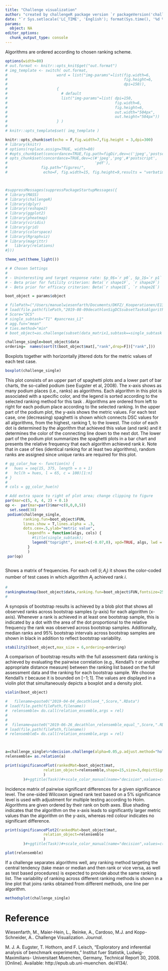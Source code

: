 ```yaml
---
title: "Challenge visualization"
author: "created by challengeR package version `r packageVersion('challengeR')` (Manuel Wiesenfarth, Division of Biostatistics, German Cancer Research Center (DKFZ), Heidelberg, Germany)"
date: "`r Sys.setlocale('LC_TIME', 'English'); format(Sys.time(), '%d %B, %Y')`"
params:
  object: NA
editor_options: 
  chunk_output_type: console
---
```


Algorithms are ordered according to chosen ranking scheme.
```r
options(width=80)
# out.format <- knitr::opts_knit$get("out.format")
# img_template <- switch( out.format,
#                      word = list("img-params"=list(fig.width=6,
#                                                    fig.height=6,
#                                                    dpi=150)),
#                      {
#                        # default
#                        list("img-params"=list( dpi=150,
#                                                fig.width=6,
#                                                fig.height=6,
#                                                out.width="504px",
#                                                out.height="504px"))
#                      } )
# 
# knitr::opts_template$set( img_template )

knitr::opts_chunk$set(echo = F,fig.width=7,fig.height = 3,dpi=300)
# library(knitr)
# options(replace.assign=TRUE, width=80) 
# #opts_chunk$set(concordance=TRUE,fig.path=figDir,dev=c('jpeg','postscript','png','pdf'), echo=FALSE, fig.width=7, fig.height=7,results = "verbatim",autodep = TRUE)
# opts_chunk$set(concordance=TRUE,dev=c(#'jpeg','png',#'postscript',
#                                       'pdf'),
#               fig.path="figures/",
#                echo=F, fig.width=15, fig.height=9,results = "verbatim",autodep = TRUE)



#suppressMessages(suppressPackageStartupMessages({
# library(MASS)
# library(challengeR)
# library(dplyr)
# library(reshape2)
# library(ggplot2)
# library(pheatmap)
# library(viridis)
# library(grid)
# library(colorspace)
# library(Rgraphviz)
# library(magrittr)
#   library(relations)
#}))

theme_set(theme_light())

```




```r
# # Chosen Settings
# 
# - Uninteresting and target response rate: $p_0$=`r p0`, $p_1$=`r p1`
# - Beta prior for futility criterion: Beta(`r shape1F`, `r shape2F`)
# - Beta prior for efficacy criterion: Beta(`r shape1E`, `r shape2E`)
```



```r
boot_object = params$object

# filePath=("/Users/manuelwiesenfarth/Documents/DKFZ/_Kooperationen/E130_Maier-Hein_Lena/ChallengeAnalysis/decathlon")
# load(file.path(filePath,"2019-08-09decathlonSigDCSsubsetTasksAlgorithmsAll.RData"))
# Score="DCS"
# single_subtask="T1" #pancreas_L1"
# agg.fun="mean"
# ties.method="min"
# boot_object=as.challenge(subset(data_matrix1,subtask==single_subtask & score==Score),value="value", algorithm="alg_name" ,case="case",smallBetter = FALSE)%>%AggregateThenRank(FUN = agg.fun,ties.method = ties.method)%>% Bootstrap(nboot=20)

```


```r
challenge_single=boot_object$data
ordering=  names(sort(t(boot_object$mat[,"rank",drop=F])["rank",]))

```




\section{Raw data visualization}

\subsection{Boxplot}
Boxplots together with horizontally jittered dots
for the metric values of each test case.


```r
boxplot(challenge_single)

```



\subsection{Podium plots}
This plot consists of an upper part of
spaghetti plots and a lower part of bar charts, the so-called
podium (see Eugster et al, 2008). The x-axis shows as many podium places (i.e., ranks)
as algorithms. Each algorithm in this plot is associated with
a specific color, and the legend is sorted according to the
selected ranking method for this task .
Algorithms are ordered from left to right for each podium
place according to the selected ranking.
In the upper part of the podium plot, the y-axis shows the
metric values. For each test case, one (decreasing) spaghetti
is shown which connects DSC values for all algorithms, from
the highest, ranking 1, to the lowest. The color of each dot
is determined by the algorithm that achieved this value (and
rank) and it determines the color of the connecting line down
to the next dot. The lower part
of the podium plot summarizes the spaghetti plots in a bar
chart and presents the relative frequency that each algorithm
achieved rank $k$. Note that in case of ties (identical ranking
for at least two algorithms), random ranks are assigned since
unique ranks are required for this plot. 

```r
# gg_color_hue <- function(n) {
#   hues = seq(15, 375, length = n + 1)
#   hcl(h = hues, l = 65, c = 100)[1:n]
# }
# 
# cols = gg_color_hue(n)

# Add extra space to right of plot area; change clipping to figure
par(mar=c(5, 4, 4, 2) + 0.1)
op <-  par(mar=par()$mar+c(0,0,0,5))
  set.seed(38)
 podium(challenge_single,
        ranking.fun=boot_object$FUN, 
        lines.show = T,lines.alpha = .3,
        dots.cex=.5,ylab="metric value",
          legendfn = function(algs, cols) {
            #title(single_subtask); 
            legend("topright", inset=c(-0.07,0), xpd=TRUE, algs, lwd = 1, col =  cols, bg = NA,cex=.6) 
          }
          )
 par(op)
 
```


\subsection{Ranking heatmap}
Shows a matrix of
frequencies. For each cell $(i;A_j)$ it shows the color-coded
number of test cases in which algorithm $A_j$ achieved rank
$i$.


```r
#
rankingHeatmap(boot_object$data,ranking.fun=boot_object$FUN,fontsize=25)
#
```



\section{Ranking stability}


\subsection{Bootstrap results}

\subsubsection{Blob plot}
A synopsis of bootstrap results is achieved by
a blob plot that shows all observed ranks across bootstrap
samples (y-axis) for each algorithm (x-axis). Whenever a rank
is achieved in at least one bootstrap sample, this is indicated
by a dot with the area of the dot proportional to the relative
frequency the rank was observed across bootstrap samples.
Additionally, median ranks and 95% bootstrap intervals
across bootstrap samples are shown in black in addition to
reflect bootstrap variability.
```r
stability2(boot_object,max_size = 6,ordering=ordering)
```


\subsubsection{Violin plot of pairwise distances betw. original and bootstrap rankings}
<!-- pairwise distance (correlation) between ranking based on full data and each bootstrap sample is computed. Then, densities across bootstrap samples are plotted for each subtask. -->
A comparison of bootstrap results with the full assessment
data ranking is achieved by evaluating the pairwise correlation
(e.g., Kendall’s $\tau$ or another appropriate distance measure)
between the ranking list based on the full assessment data and
the ranking for each bootstrap sample. We choose Kendall’s $\tau$ 
because it is bounded on $[-1; 1]$. The values are displayed in a
violin plot that simultaneously depicts a boxplot and a density
plot.
```r
violin(boot_object)
```



\subsection{Testing approach}


```r
#   filename=paste0("2019-04-04_decathlon4_",Score,".RData") 
# load(file.path(filePath,filename))
#  relensemble= do.call(relation_ensemble,args = rel)
# 
#  
#  filename=paste0("2019-06-26_decathlon_relensemble_equal_",Score,".RData") 
# load(file.path(filePath,filename))
# relensembleE= do.call(relation_ensemble,args = rel)



a=challenge_single%>%decision.challenge(alpha=0.05,p.adjust.method="holm")
relensemble= as.relation(a)

```



\subsubsection{Testing approach summarized by dot-and-diagonal plot}

```r
print(significancePlot(rankedMat=boot_object$mat,
                 relation_object=relensemble,shape=15,size=3,depictSignificant = F
                 )
        )#+ggtitle(Task))#+scale_color_manual(name="decision",values=c("white","lightblue")))

```

\subsubsection{Testing approach summarized by contour plot}
Incidence matrix of pairwise
significant differences for a given significance level. The one-sided Wilcoxon signed
rank test based on a 5% significance level is used with
adjustment for multiple testing according to Holm. Algorithms
are given ordered by their rank on both axes. Blue shading
indicates that the algorithm on the x-axis leads to significantly
larger metric values than the algorithm on the y-axis, whereas
red colour indicates no significant difference.
```r
print(significancePlot2(rankedMat=boot_object$mat,
                 relation_object=relensemble
                 )
        )#+ggtitle(Task))#+scale_color_manual(name="decision",values=c("white","lightblue")))

```

\subsubsection{Hasse diagram}
 
```r
plot(relensemble)
```




\subsection{Ranking stability across ranking methods}
If
a challenge separates algorithms well, any ranking method
targeting the central tendency (take mean or median and then
rank or vice versa, as well as test based procedures) is expected
to provide about the same ranking list. The variability of
ranking across different ranking methods is shown in a line
plot that joins ranks obtained from different methods, one line
per algorithm.
```r
methodsplot(challenge_single)
```





# Reference

Wiesenfarth, M., Maier-Hein, L., Reinke, A., Cardoso, M.J. and Kopp-Schneider, A.. Challenge Visualization.
*Journal*.

M. J. A. Eugster, T. Hothorn, and F. Leisch, “Exploratory
and inferential analysis of benchmark experiments,”
Institut fuer Statistik, Ludwig-Maximilians-
Universitaet Muenchen, Germany, Technical Report 30,
2008. [Online]. Available: http://epub.ub.uni-muenchen.
de/4134/.









